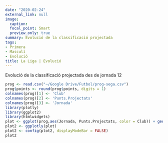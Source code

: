 ```yaml
---
date: "2020-02-24"
external_link: null
image:
  caption: 
  focal_point: Smart
  preview_only: true
summary: Evolució de la classificació projectada
tags:
- Primera
- Masculí
- Evolució
title: La Liga | Evolució
---
```

Evolució de la classificació projectada des de jornada 12
<br>
```r
prog <- read.csv("~/Google Drive/Futbol/prog-sega.csv")
prog$points <- round(prog$points, digits = 1)
colnames(prog)[1] <- 'Club'
colnames(prog)[2] <- 'Punts.Projectats'
colnames(prog)[3] <- 'Jornada'
library(plotly)
library(ggplot2)
library(htmlwidgets)
plot <- ggplot(prog,aes(Jornada, Punts.Projectats, color = Club)) + geom_line() + labs(y = "Punts Projectats")
plot2 <- ggplotly(plot)
plot2 <- config(plot2, displayModeBar = FALSE)
plot2
```
<br>

